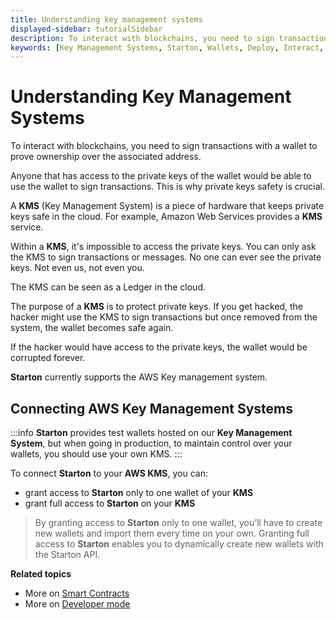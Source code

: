 ```yaml
---
title: Understanding key management systems
displayed-sidebar: tutorialSidebar
description: To interact with blockchains, you need to sign transactions with a wallet to prove ownership over the associated address. Learn about key management systems
keywords: [Key Management Systems, Starton, Wallets, Deploy, Interact, Transaction]
---
```


# Understanding Key Management Systems

To interact with blockchains, you need to sign transactions with a wallet to prove ownership over the associated address.

Anyone that has access to the private keys of the wallet would be able to use the wallet to sign transactions.
This is why private keys safety is crucial.

A **KMS** (Key Management System) is a piece of hardware that keeps private keys safe in the cloud.
For example, Amazon Web Services provides a **KMS** service.

Within a **KMS**, it's impossible to access the private keys. You can only ask the KMS to sign transactions or messages.
No one can ever see the private keys. Not even us, not even you.

The KMS can be seen as a Ledger in the cloud.

The purpose of a **KMS** is to protect private keys.
If you get hacked, the hacker might use the KMS to sign transactions but once removed from the system, the wallet becomes safe again.

If the hacker would have access to the private keys, the wallet would be corrupted forever.

**Starton** currently supports the AWS Key management system.

## Connecting AWS Key Management Systems

:::info 
**Starton** provides test wallets hosted on our **Key Management System**, but when going in production, to maintain control over your wallets, you should use your own KMS.
:::

To connect **Starton** to your **AWS KMS**, you can:

-   grant access to **Starton** only to one wallet of your **KMS**
-   grant full access to **Starton** on your **KMS**

> By granting access to **Starton** only to one wallet, you’ll have to create new wallets and import them every time on your own.
> Granting full access to **Starton** enables you to dynamically create new wallets with the Starton API.

**Related topics**

-   More on [Smart Contracts](/smart-contract/understanding-smart-contracts.mdx)
-   More on [Developer mode](/developer/discovering-coding-interface.mdx)
